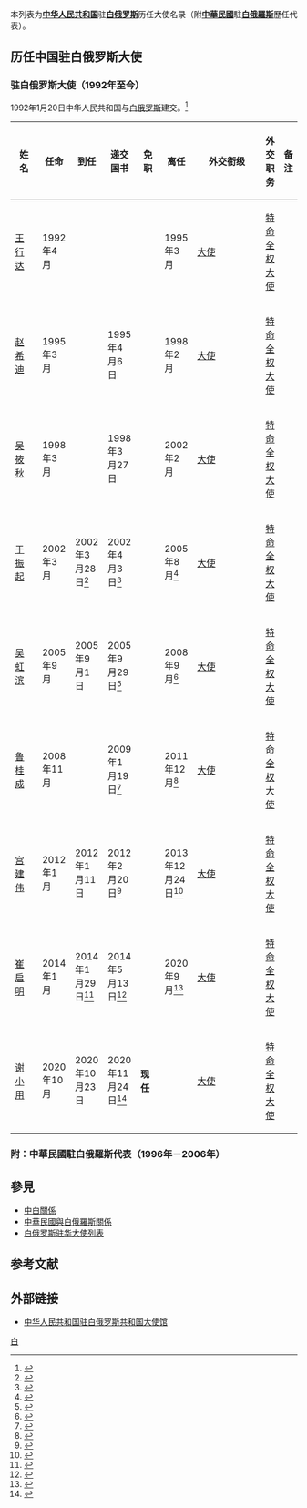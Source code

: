 本列表为'''[[中华人民共和国|中华人民共和国]]'''驻'''[[白俄罗斯|白俄罗斯]]'''历任大使名录（附'''[[中華民國|中華民國]]'''駐'''[[白俄羅斯|白俄羅斯]]'''歷任代表）。

== 历任中国驻白俄罗斯大使 ==
=== {{PRC}}驻白俄罗斯大使（1992年至今） ===
1992年1月20日中华人民共和国与[[白俄罗斯|白俄罗斯]]建交。<ref>{{cite web|url=http://www.fmprc.gov.cn/mfa_chn/gjhdq_603914/gj_603916/oz_606480/1206_606602/sbgx_606606/|title=中华人民共和国同白俄罗斯的关系|publisher=中华人民共和国外交部|accessdate=2013-12-12|archive-date=2013-12-12|archive-url=https://web.archive.org/web/20131212201654/http://www.fmprc.gov.cn/mfa_chn/gjhdq_603914/gj_603916/oz_606480/1206_606602/sbgx_606606/|dead-url=no}}</ref>
{| class="wikitable"
|-
! width=12% |姓名
! width=10% |任命
! width=10% |到任
! width=10% |递交国书
! width=10% |免职
! width=10% |离任
! width=8% |外交衔级
! width=10% |外交职务
! width=13% colspan="2" |备注
|-
| [[王行达|王行达]]
| 1992年4月
|
|
|
| 1995年3月
| [[大使|大使]]
| [[特命全权大使|特命全权大使]]
|
|-
| [[赵希迪|赵希迪]]
| 1995年3月
|
| 1995年4月6日
|
| 1998年2月
| [[大使|大使]]
| [[特命全权大使|特命全权大使]]
|
|-
| [[吴筱秋|吴筱秋]]
| 1998年3月
|
| 1998年3月27日
|
| 2002年2月
| [[大使|大使]]
| [[特命全权大使|特命全权大使]]
|
|-
| [[于振起|于振起]]
| 2002年3月
| 2002年3月28日<ref>{{Cite web |url=http://dangshi.people.com.cn/GB/120281/9518382.html |title=驻外札记22：白俄罗斯第一日 |accessdate=2018-12-13 |archive-date=2019-01-24 |archive-url=https://web.archive.org/web/20190124031550/http://dangshi.people.com.cn/GB/120281/9518382.html |dead-url=no }}</ref>
| 2002年4月3日<ref>{{Cite web |url=http://dangshi.people.com.cn/GB/120281/9518402.html |title=驻外札记23：隆重的递交国书仪式 |accessdate=2018-12-13 |archive-date=2019-01-24 |archive-url=https://web.archive.org/web/20190124031550/http://dangshi.people.com.cn/GB/120281/9518402.html |dead-url=no }}</ref>
|
| 2005年8月<ref>{{Cite web |url=https://www.fmprc.gov.cn/web/gjhdq_676201/gj_676203/oz_678770/1206_678892/1206x2_678912/t207947.shtml |title=白俄罗斯总统卢卡申科授予于振起大使“各民族友谊”勋章 |access-date=2018-12-13 |archive-date=2019-06-10 |archive-url=https://web.archive.org/web/20190610105703/https://www.fmprc.gov.cn/web/gjhdq_676201/gj_676203/oz_678770/1206_678892/1206x2_678912/t207947.shtml }}</ref>
| [[大使|大使]]
| [[特命全权大使|特命全权大使]]
|
|-
| [[吴虹滨|吴虹滨]]
| 2005年9月
| 2005年9月1日
| 2005年9月29日<ref>{{Cite web |url=https://www.fmprc.gov.cn/web/gjhdq_676201/gj_676203/oz_678770/1206_678892/1206x2_678912/t214563.shtml |title=驻白俄罗斯大使吴虹滨向白总统递交国书 |access-date=2018-12-13 |archive-date=2019-06-06 |archive-url=https://web.archive.org/web/20190606174322/https://www.fmprc.gov.cn/web/gjhdq_676201/gj_676203/oz_678770/1206_678892/1206x2_678912/t214563.shtml }}</ref>
|
| 2008年9月<ref>{{Cite web |url=http://by.china-embassy.org/chn/xwdt/t512657.htm |title=吴虹滨大使向白俄罗斯总统辞行 |accessdate=2019-04-27 |archive-date=2019-04-27 |archive-url=https://web.archive.org/web/20190427120524/http://by.china-embassy.org/chn/xwdt/t512657.htm |dead-url=no }}</ref>
| [[大使|大使]]
| [[特命全权大使|特命全权大使]]
|
|-
| [[鲁桂成|鲁桂成]]
| 2008年11月
|
| 2009年1月19日<ref>{{Cite web |url=http://by.china-embassy.org/chn/xwdt/t532972.htm |title=鲁桂成大使向白俄罗斯总统递交国书 |accessdate=2019-04-27 |archive-date=2019-04-27 |archive-url=https://web.archive.org/web/20190427120642/http://by.china-embassy.org/chn/xwdt/t532972.htm |dead-url=no }}</ref>
|
| 2011年12月<ref>{{Cite web |url=http://by.china-embassy.org/chn/xwdt/t888256.htm |title=驻白俄罗斯大使鲁桂成夫妇举行离任招待会 |accessdate=2019-04-27 |archive-date=2019-04-27 |archive-url=https://web.archive.org/web/20190427120541/http://by.china-embassy.org/chn/xwdt/t888256.htm |dead-url=no }}</ref>
| [[大使|大使]]
| [[特命全权大使|特命全权大使]]
|
|-
| [[宫建伟|宫建伟]]
| 2012年1月
| 2012年1月11日
| 2012年2月20日<ref>{{Cite web |url=http://by.china-embassy.org/chn/xwdt/t906701.htm |title=宫建伟大使向白俄罗斯总统卢卡申科递交国书 |accessdate=2019-04-27 |archive-date=2012-03-21 |archive-url=https://web.archive.org/web/20120321195246/http://by.china-embassy.org/chn/xwdt/t906701.htm |dead-url=no }}</ref>
|
| 2013年12月24日<ref>{{Cite web |url=http://by.china-embassy.org/chn/xwdt/t1111317.htm |title=宫建伟大使夫妇举行系列离任辞行活动 |accessdate=2019-04-27 |archive-date=2019-04-27 |archive-url=https://web.archive.org/web/20190427120534/http://by.china-embassy.org/chn/xwdt/t1111317.htm |dead-url=no }}</ref>
| [[大使|大使]]
| [[特命全权大使|特命全权大使]]
|
|-
| [[崔启明|崔启明]]
| 2014年1月
| 2014年1月29日<ref>{{Cite web |url=http://by.china-embassy.org/chn/xwdt/t1126490.htm |title=新任驻白俄罗斯共和国大使崔启明递交国书副本 |accessdate=2019-04-27 |archive-date=2019-04-27 |archive-url=https://web.archive.org/web/20190427120522/http://by.china-embassy.org/chn/xwdt/t1126490.htm |dead-url=no }}</ref>
| 2014年5月13日<ref>{{Cite web |url=http://by.china-embassy.org/chn/xwdt/t1155664.htm |title=驻白俄罗斯大使崔启明向白总统卢卡申科递交国书 |accessdate=2019-04-27 |archive-date=2019-04-27 |archive-url=https://web.archive.org/web/20190427120520/http://by.china-embassy.org/chn/xwdt/t1155664.htm |dead-url=no }}</ref>
|
| 2020年9月<ref>{{Cite web |url=http://by.china-embassy.org/chn/sssgxwdt/t1818228.htm |title=崔启明大使辞行拜会白俄罗斯总统卢卡申科 |accessdate=2020-10-02 |archive-date=2020-10-29 |archive-url=https://web.archive.org/web/20201029202339/http://by.china-embassy.org/chn/sssgxwdt/t1818228.htm |dead-url=no }}</ref>
| [[大使|大使]]
| [[特命全权大使|特命全权大使]]
|
|-
| [[谢小用|谢小用]]
| 2020年10月
| 2020年10月23日
| 2020年11月24日<ref>{{Cite web |url=http://by.china-embassy.org/chn/sssgxwdt/t1835059.htm |title=中国新任驻白俄罗斯大使谢小用向白总统卢卡申科递交国书 |accessdate=2020-11-24 |archive-date=2020-11-24 |archive-url=https://web.archive.org/web/20201124215312/http://by.china-embassy.org/chn/sssgxwdt/t1835059.htm |dead-url=no }}</ref>
| '''现任'''
|
| [[大使|大使]]
| [[特命全权大使|特命全权大使]]
|
|}

===附：中華民國駐白俄羅斯代表（1996年－2006年）===
{{see also|中華民國駐白俄羅斯代表列表}}

== 參見 ==
* [[中白關係|中白關係]]
* [[中華民國與白俄羅斯關係|中華民國與白俄羅斯關係]]
* [[白俄罗斯驻华大使列表|白俄罗斯驻华大使列表]]

== 参考文献 ==
{{Reflist|2}}

== 外部链接 ==
* [http://by.china-embassy.gov.cn/chn/ 中华人民共和国驻白俄罗斯共和国大使馆]{{zh-hans icon}}{{ru icon}}

{{中国驻外大使|共和國}}

[[Category:中国驻外大使列表|白]]